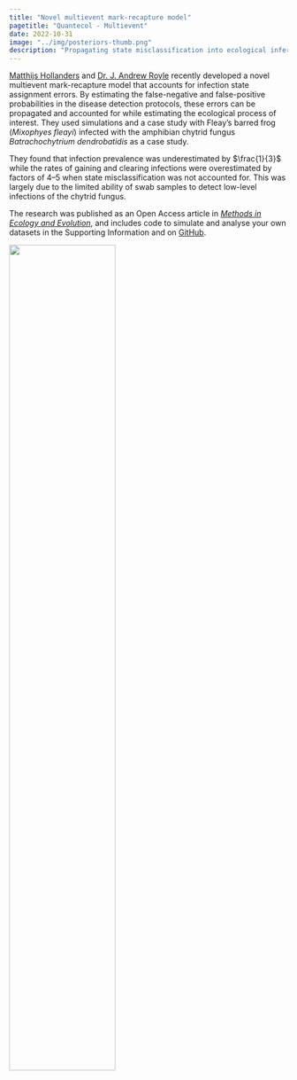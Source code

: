 ```yaml
---
title: "Novel multievent mark-recapture model"
pagetitle: "Quantecol - Multievent"
date: 2022-10-31
image: "../img/posteriors-thumb.png"
description: "Propagating state misclassification into ecological inference."
---
```


[Matthijs Hollanders](../about/people/matthijs.qmd) and [Dr. J. Andrew Royle](https://www.usgs.gov/staff-profiles/andy-royle) recently developed a novel multievent mark-recapture model that accounts for infection state assignment errors. By estimating the false-negative and false-positive probabilities in the disease detection protocols, these errors can be propagated and accounted for while estimating the ecological process of interest. They used simulations and a case study with Fleay's barred frog (*Mixophyes fleayi*) infected with the amphibian chytrid fungus *Batrachochytrium dendrobatidis* as a case study.

They found that infection prevalence was underestimated by $\frac{1}{3}$ while the rates of gaining and clearing infections were overestimated by factors of 4--5 when state misclassification was not accounted for. This was largely due to the limited ability of swab samples to detect low-level infections of the chytrid fungus.

The research was published as an Open Access article in [*Methods in Ecology and Evolution*](https://doi.org/10.1111/2041-210X.13993), and includes code to simulate and analyse your own datasets in the Supporting Information and on [GitHub](https://github.com/mhollanders/multievent).

[![](../img/posteriors.png){width="61.8%"}](https://doi.org/10.1111/2041-210X.13993)